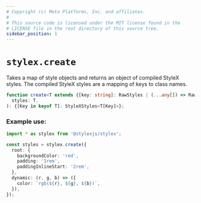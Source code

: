 ```yaml
---
# Copyright (c) Meta Platforms, Inc. and affiliates.
#
# This source code is licensed under the MIT license found in the
# LICENSE file in the root directory of this source tree.
sidebar_position: 1
---
```


# `stylex.create`

Takes a map of style objects and returns an object of compiled StyleX styles.
The compiled StyleX styles are a mapping of keys to class names.

```ts
function create<T extends {[key: string]: RawStyles | (...any[]) => RawStyles}>(
  styles: T,
): {[Key in keyof T]: StyleXStyles<T[Key]>};
```

### Example use:

```ts
import * as stylex from '@stylexjs/stylex';

const styles = stylex.create({
  root: {
    backgroundColor: 'red',
    padding: '1rem',
    paddingInlineStart: '2rem',
  },
  dynamic: (r, g, b) => ({
    color: `rgb(${r}, ${g}, ${b})`,
  }),
});
```
